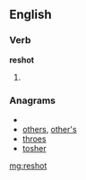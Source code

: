 ==English==
===Verb===
'''reshot'''
# {{past of|[[reshoot]]}}

===Anagrams===
* {{alphagram|ehorst}}
* [[others#English|others]], [[other's#English|other's]]
* [[throes#English|throes]]
* [[tosher#English|tosher]]

[[mg:reshot]]